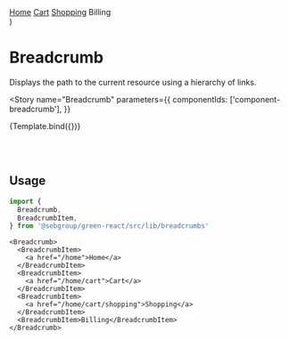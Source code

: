 
  <div className="card">
    <Breadcrumb>
      <BreadcrumbItem>
        <a href="">Home</a>
      </BreadcrumbItem>
      <BreadcrumbItem>
        <a href="">Cart</a>
      </BreadcrumbItem>
      <BreadcrumbItem>
        <a href="">Shopping</a>
      </BreadcrumbItem>
      <BreadcrumbItem>Billing</BreadcrumbItem>
    </Breadcrumb>
  </div>
)

<Meta title="Components/Breadcrumb" component={Breadcrumb} />

# Breadcrumb

Displays the path to the current resource using a hierarchy of links.

<Story
  name="Breadcrumb"
  parameters={{
    componentIds: ['component-breadcrumb'],
  }}
>
  {Template.bind({})}
</Story>

<br /> <br />
## Usage

```typescript
import {
  Breadcrumb,
  BreadcrumbItem,
} from '@sebgroup/green-react/src/lib/breadcrumbs'
```

```tsx
<Breadcrumb>
  <BreadcrumbItem>
    <a href="/home">Home</a>
  </BreadcrumbItem>
  <BreadcrumbItem>
    <a href="/home/cart">Cart</a>
  </BreadcrumbItem>
  <BreadcrumbItem>
    <a href="/home/cart/shopping">Shopping</a>
  </BreadcrumbItem>
  <BreadcrumbItem>Billing</BreadcrumbItem>
</Breadcrumb>
```
